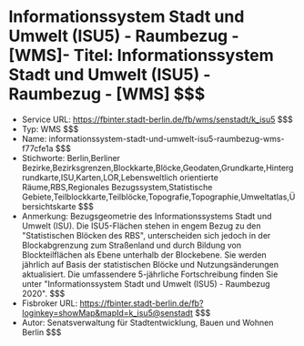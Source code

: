 # Informationssystem Stadt und Umwelt (ISU5) - Raumbezug - [WMS]- Titel: Informationssystem Stadt und Umwelt (ISU5) - Raumbezug - [WMS] $$$
- Service URL: https://fbinter.stadt-berlin.de/fb/wms/senstadt/k_isu5 $$$
- Typ: WMS $$$
- Name: informationssystem-stadt-und-umwelt-isu5-raumbezug-wms-f77cfe1a $$$
- Stichworte: Berlin,Berliner  Bezirke,Bezirksgrenzen,Blockkarte,Blöcke,Geodaten,Grundkarte,Hintergrundkarte,ISU,Karten,LOR,Lebensweltlich orientierte Räume,RBS,Regionales Bezugssystem,Statistische Gebiete,Teilblockkarte,Teilblöcke,Topografie,Topographie,Umweltatlas,Übersichtskarte $$$
- Anmerkung: Bezugsgeometrie des Informationssystems Stadt und Umwelt (ISU). Die ISU5-Flächen stehen in engem Bezug zu den "Statistischen Blöcken des RBS", unterscheiden sich jedoch in der Blockabgrenzung zum Straßenland und durch Bildung von Blockteilflächen als Ebene unterhalb der Blockebene. Sie werden jährlich auf Basis der statistischen Blöcke und Nutzungsänderungen aktualisiert. Die umfassendere 5-jährliche Fortschreibung finden Sie unter "Informationssystem Stadt und Umwelt (ISU5) - Raumbezug 2020". $$$
- Fisbroker URL: https://fbinter.stadt-berlin.de/fb?loginkey=showMap&mapId=k_isu5@senstadt $$$
- Autor: Senatsverwaltung für Stadtentwicklung, Bauen und Wohnen Berlin $$$
